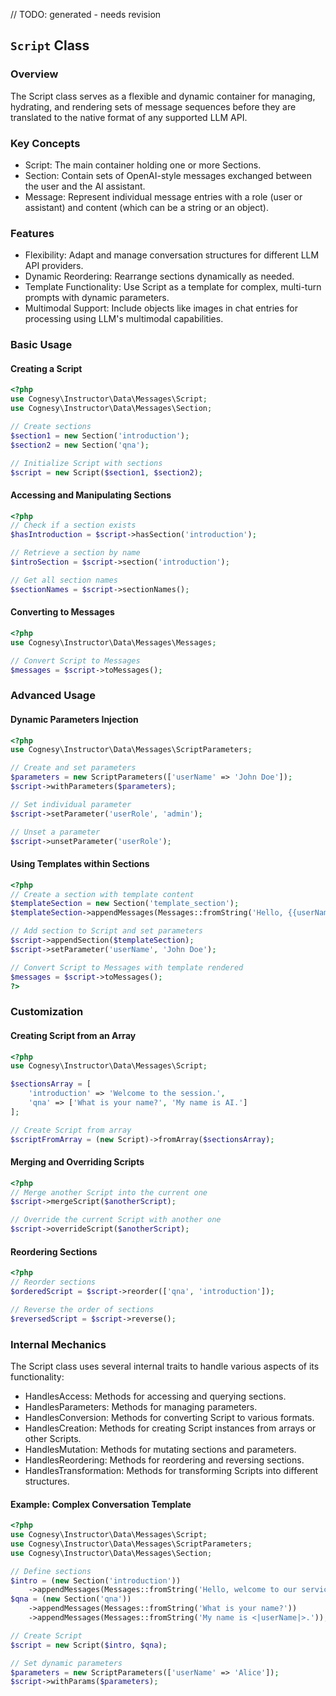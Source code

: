 // TODO: generated - needs revision

## `Script` Class

### Overview

The Script class serves as a flexible and dynamic container for managing, hydrating, and rendering sets of message sequences before they are translated to the native format of any supported LLM API.


### Key Concepts

 - Script: The main container holding one or more Sections.
 - Section: Contain sets of OpenAI-style messages exchanged between the user and the AI assistant.
 - Message: Represent individual message entries with a role (user or assistant) and content (which can be a string or an object).


### Features

 - Flexibility: Adapt and manage conversation structures for different LLM API providers.
 - Dynamic Reordering: Rearrange sections dynamically as needed.
 - Template Functionality: Use Script as a template for complex, multi-turn prompts with dynamic parameters.
 - Multimodal Support: Include objects like images in chat entries for processing using LLM's multimodal capabilities.


### Basic Usage

#### Creating a Script

```php
<?php
use Cognesy\Instructor\Data\Messages\Script;
use Cognesy\Instructor\Data\Messages\Section;

// Create sections
$section1 = new Section('introduction');
$section2 = new Section('qna');

// Initialize Script with sections
$script = new Script($section1, $section2);
```

#### Accessing and Manipulating Sections

```php
<?php
// Check if a section exists
$hasIntroduction = $script->hasSection('introduction');

// Retrieve a section by name
$introSection = $script->section('introduction');

// Get all section names
$sectionNames = $script->sectionNames();
```

#### Converting to Messages

```php
<?php
use Cognesy\Instructor\Data\Messages\Messages;

// Convert Script to Messages
$messages = $script->toMessages();
```


### Advanced Usage

#### Dynamic Parameters Injection

```php
<?php
use Cognesy\Instructor\Data\Messages\ScriptParameters;

// Create and set parameters
$parameters = new ScriptParameters(['userName' => 'John Doe']);
$script->withParameters($parameters);

// Set individual parameter
$script->setParameter('userRole', 'admin');

// Unset a parameter
$script->unsetParameter('userRole');
```


#### Using Templates within Sections

```php
<?php
// Create a section with template content
$templateSection = new Section('template_section');
$templateSection->appendMessages(Messages::fromString('Hello, {{userName}}!'));

// Add section to Script and set parameters
$script->appendSection($templateSection);
$script->setParameter('userName', 'John Doe');

// Convert Script to Messages with template rendered
$messages = $script->toMessages();
?>
```

### Customization

#### Creating Script from an Array

```php
<?php
use Cognesy\Instructor\Data\Messages\Script;

$sectionsArray = [
    'introduction' => 'Welcome to the session.',
    'qna' => ['What is your name?', 'My name is AI.']
];

// Create Script from array
$scriptFromArray = (new Script)->fromArray($sectionsArray);
```

#### Merging and Overriding Scripts

```php
<?php
// Merge another Script into the current one
$script->mergeScript($anotherScript);

// Override the current Script with another one
$script->overrideScript($anotherScript);
```

#### Reordering Sections

```php
<?php
// Reorder sections
$orderedScript = $script->reorder(['qna', 'introduction']);

// Reverse the order of sections
$reversedScript = $script->reverse();
```

### Internal Mechanics

The Script class uses several internal traits to handle various aspects of its functionality:

 - HandlesAccess: Methods for accessing and querying sections.
 - HandlesParameters: Methods for managing parameters.
 - HandlesConversion: Methods for converting Script to various formats.
 - HandlesCreation: Methods for creating Script instances from arrays or other Scripts.
 - HandlesMutation: Methods for mutating sections and parameters.
 - HandlesReordering: Methods for reordering and reversing sections.
 - HandlesTransformation: Methods for transforming Scripts into different structures.

#### Example: Complex Conversation Template

```php
<?php
use Cognesy\Instructor\Data\Messages\Script;
use Cognesy\Instructor\Data\Messages\ScriptParameters;
use Cognesy\Instructor\Data\Messages\Section;

// Define sections
$intro = (new Section('introduction'))
    ->appendMessages(Messages::fromString('Hello, welcome to our service.'));
$qna = (new Section('qna'))
    ->appendMessages(Messages::fromString('What is your name?'))
    ->appendMessages(Messages::fromString('My name is <|userName|>.'));

// Create Script
$script = new Script($intro, $qna);

// Set dynamic parameters
$parameters = new ScriptParameters(['userName' => 'Alice']);
$script->withParams($parameters);

```
